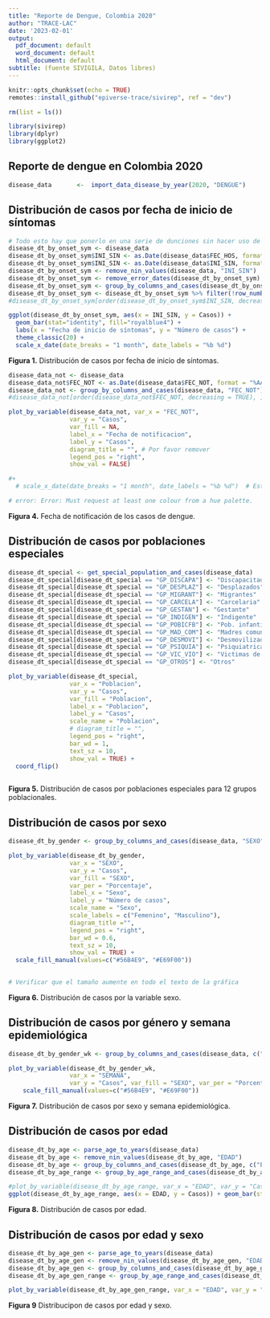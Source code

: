 ```yaml
---
title: "Reporte de Dengue, Colombia 2020"
author: "TRACE-LAC"
date: '2023-02-01'
output:
  pdf_document: default
  word_document: default
  html_document: default
subtitle: (fuente SIVIGILA, Datos libres)
---
```


```r
knitr::opts_chunk$set(echo = TRUE)
remotes::install_github("epiverse-trace/sivirep", ref = "dev")

rm(list = ls())

library(sivirep)
library(dplyr) 
library(ggplot2) 
```


## Reporte de dengue en Colombia 2020

<!-- ```{r read, echo=FALSE, error=FALSE, fig.height=5, fig.width=5, warning=FALSE, include = FALSE, message= FALSE} -->
<!-- sivigila_data <- import_sivigila_summary_data() -->
<!-- filtered_data <- filter_disease("DENGUE", sivigila_data) -->

<!-- # Esto hay que sacarlo, a menos que sea para mostrar las enfermedades con las que se pueda trabajar. Pero para un reporte de enfermedad NOOOOO sirve -->

<!-- ``` -->
<!-- A continuación se presentan 8 figuras que muestran la distribución de casos por semana epidemiológica, la distribución de casos por fecha de inicio de síntomas, casos por fecha de notificación, la distribución de casos por poblaciones especiales, casos por sexo, casos por sexo y semana epidemiológica, casos por edad y distribución de casos por edad y sexo. -->

<!-- ## Distribución de casos por semana epidemiológica -->


<!-- ```{r epiweek, echo=FALSE, error=FALSE, fig.height=5, fig.width=10, warning=FALSE, include = TRUE, message= FALSE} -->

<!-- plot_epiweek(filtered_data, col_week = "SEMANA", col_cases = "Casos", year = 2019, type = "date", xlabel = "Fecha de semana epidemiologica") -->

<!-- ``` -->
<!-- **Figura 1.** Distribución de casos de dengue por semana  epidemiológica entre enero de 2019 y enero de 2020. -->



```r
disease_data       <-  import_data_disease_by_year(2020, "DENGUE")

```

## Distribución de casos por fecha de inicio de síntomas
```r

# Todo esto hay que ponerlo en una serie de dunciones sin hacer uso de base R
disease_dt_by_onset_sym <- disease_data
disease_dt_by_onset_sym$INI_SIN <- as.Date(disease_data$FEC_HOS, format = "%AAAA-%MM-%DD")
disease_dt_by_onset_sym$INI_SIN <- as.Date(disease_data$INI_SIN, format = "%AAAA-%MM-%DD")
disease_dt_by_onset_sym <- remove_nin_values(disease_data, "INI_SIN")
disease_dt_by_onset_sym <- remove_error_dates(disease_dt_by_onset_sym)
disease_dt_by_onset_sym <- group_by_columns_and_cases(disease_dt_by_onset_sym, "INI_SIN")
disease_dt_by_onset_sym <- disease_dt_by_onset_sym %>% filter(!row_number() %in% c(1, 2, 3, 4, 5, 6))
#disease_dt_by_onset_sym[order(disease_dt_by_onset_sym$INI_SIN, decreasing = TRUE), ] # Esta línea sólo cumple el propósito de imprimir, pero no cambia nada de los datos. COmo está no tiene ninguna utilidad

ggplot(disease_dt_by_onset_sym, aes(x = INI_SIN, y = Casos)) + 
  geom_bar(stat="identity", fill="royalblue4") + 
  labs(x = "Fecha de inicio de síntomas", y = "Número de casos") + 
  theme_classic(20) + 
  scale_x_date(date_breaks = "1 month", date_labels = "%b %d")

```
**Figura 1.** Distribución de casos por fecha de inicio de síntomas.

```r
disease_data_not <- disease_data
disease_data_not$FEC_NOT <- as.Date(disease_data$FEC_NOT, format = "%AAAA-%MM-%DD")
disease_data_not <- group_by_columns_and_cases(disease_data, "FEC_NOT")
#disease_data_not[order(disease_data_not$FEC_NOT, decreasing = TRUE), ]  # Esta línea sólo cumple el propósito de imprimir, pero no cambia nada de los datos. COmo está no tiene ninguna utilidad

plot_by_variable(disease_data_not, var_x = "FEC_NOT", 
                 var_y = "Casos", 
                 var_fill = NA, 
                 label_x = "Fecha de notificacion", 
                 label_y = "Casos", 
                 diagram_title = "", # Por favor remover
                 legend_pos = "right", 
                 show_val = FALSE) 

#+
  # scale_x_date(date_breaks = "1 month", date_labels = "%b %d")  # Esta debería poderse agregar

# error: Error: Must request at least one colour from a hue palette.


```
**Figura 4.** Fecha de notificación de los casos de dengue.


## Distribución de casos por poblaciones especiales
```r
disease_dt_special <- get_special_population_and_cases(disease_data)
disease_dt_special[disease_dt_special == "GP_DISCAPA"] <- "Discapacitados"
disease_dt_special[disease_dt_special == "GP_DESPLAZ"] <- "Desplazados"
disease_dt_special[disease_dt_special == "GP_MIGRANT"] <- "Migrantes"
disease_dt_special[disease_dt_special == "GP_CARCELA"] <- "Carcelaria"
disease_dt_special[disease_dt_special == "GP_GESTAN"] <- "Gestante"
disease_dt_special[disease_dt_special == "GP_INDIGEN"] <- "Indigente"
disease_dt_special[disease_dt_special == "GP_POBICFB"] <- "Pob. infantil del ICBF"
disease_dt_special[disease_dt_special == "GP_MAD_COM"] <- "Madres comunitarias"
disease_dt_special[disease_dt_special == "GP_DESMOVI"] <- "Desmovilizados"
disease_dt_special[disease_dt_special == "GP_PSIQUIA"] <- "Psiquiatrica"
disease_dt_special[disease_dt_special == "GP_VIC_VIO"] <- "Victimas de violencia"
disease_dt_special[disease_dt_special == "GP_OTROS"] <- "Otros"

plot_by_variable(disease_dt_special, 
                 var_x = "Poblacion", 
                 var_y = "Casos", 
                 var_fill = "Poblacion", 
                 label_x = "Poblacion", 
                 label_y = "Casos", 
                 scale_name = "Poblacion", 
                 # diagram_title = "", 
                 legend_pos = "right", 
                 bar_wd = 1, 
                 text_sz = 10, 
                 show_val = TRUE) + 
  coord_flip()
  

```
**Figura 5.** Distribución de casos por poblaciones especiales para 12 grupos poblacionales.


## Distribución de casos por sexo
```r
disease_dt_by_gender <- group_by_columns_and_cases(disease_data, "SEXO", wt_percentage = TRUE)

plot_by_variable(disease_dt_by_gender, 
                 var_x = "SEXO", 
                 var_y = "Casos", 
                 var_fill = "SEXO", 
                 var_per = "Porcentaje", 
                 label_x = "Sexo", 
                 label_y = "Número de casos", 
                 scale_name = "Sexo", 
                 scale_labels = c("Femenino", "Masculino"), 
                 diagram_title ="", 
                 legend_pos = "right", 
                 bar_wd = 0.6, 
                 text_sz = 10, 
                 show_val = TRUE) +
  scale_fill_manual(values=c("#56B4E9", "#E69F00"))
  

# Verificar que el tamaño aumente en todo el texto de la gráfica
```
**Figura 6.** Distribución de casos por la variable sexo.


## Distribución de casos por género y semana epidemiológica
```r
disease_dt_by_gender_wk <- group_by_columns_and_cases(disease_data, c("SEMANA","SEXO"), TRUE)

plot_by_variable(disease_dt_by_gender_wk, 
                 var_x = "SEMANA", 
                 var_y = "Casos", var_fill = "SEXO", var_per = "Porcentaje", label_x = "Semana epidemiológica", label_y = "Casos", scale_name = "Sexo", scale_labels = c("Femenino", "Masculino"), diagram_title = "", legend_pos = "right", bar_wd = 1, text_sz = 0.5, show_val = FALSE) +
    scale_fill_manual(values=c("#56B4E9", "#E69F00"))
```
**Figura 7.** Distribución de casos por sexo y semana epidemiológica.


## Distribución de casos por edad
```r
disease_dt_by_age <- parse_age_to_years(disease_data)
disease_dt_by_age <- remove_nin_values(disease_dt_by_age, "EDAD")
disease_dt_by_age <- group_by_columns_and_cases(disease_dt_by_age, c("EDAD", "SEMANA"), wt_percentage = TRUE)
disease_dt_by_age_range <- group_by_age_range_and_cases(disease_dt_by_age, "EDAD", min_val = 0, max_val = max(disease_dt_by_age$EDAD), step = 10)

#plot_by_variable(disease_dt_by_age_range, var_x = "EDAD", var_y = "Casos", var_fill = "EDAD",label_x = "Edad", label_y = "Casos", scale_name = "Edad", diagram_title = "", legend_pos = "right", bar_wd = 0.7, text_sz = 3)
ggplot(disease_dt_by_age_range, aes(x = EDAD, y = Casos)) + geom_bar(stat="identity", fill="royalblue4") + ggplot2::labs(x = "Edad", y = "Casos") + theme_classic() + ggplot2::geom_text( ggplot2::aes(label = Casos ), vjust = 1.3, color = "white", hjust = 0.5, position = ggplot2::position_dodge(0.9), angle = 0, size = 3)
```
**Figura 8.** Distribución de casos por edad.


## Distribución de casos por edad y sexo
```r
disease_dt_by_age_gen <- parse_age_to_years(disease_data)
disease_dt_by_age_gen <- remove_nin_values(disease_dt_by_age_gen, "EDAD")
disease_dt_by_age_gen <- group_by_columns_and_cases(disease_dt_by_age_gen, c("EDAD", "SEXO"), wt_percentage = TRUE)
disease_dt_by_age_gen_range <- group_by_age_range_and_cases(disease_dt_by_age_gen, "EDAD", "SEXO", min_val = 0, max_val = max(disease_dt_by_age_gen$EDAD), 10)

plot_by_variable(disease_dt_by_age_gen_range, var_x = "EDAD", var_y = "Casos", var_fill = "SEXO",label_x = "Edad", label_y = "Casos", scale_name = "Edad", diagram_title = "", legend_pos = "right", bar_wd = 0.7, text_sz = 3, show_val = FALSE)
```
**Figura 9** Distribucipon de casos por edad y sexo.